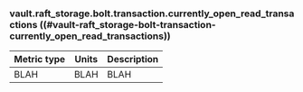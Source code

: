 ### vault.raft_storage.bolt.transaction.currently_open_read_transactions ((#vault-raft_storage-bolt-transaction-currently_open_read_transactions))

Metric type | Units | Description
----------- | ----- | -----------
BLAH     | BLAH    | BLAH